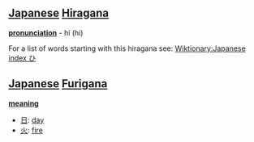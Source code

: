 == [[Japanese]] [[Hiragana]] ==
'''[[pronunciation]]''' - hí (hi)

For a list of words starting with this hiragana see: [[Wiktionary:Japanese index ひ]]

== [[Japanese]] [[Furigana]] ==
'''[[meaning]]'''
*[[日]]: [[day]]
*[[火]]: [[fire]]